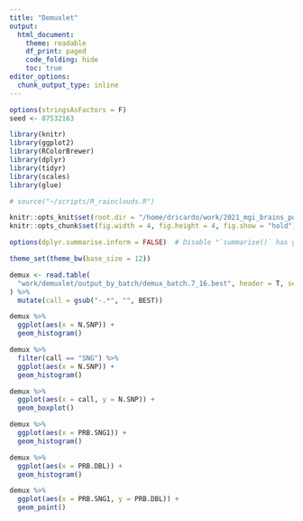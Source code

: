 ```yaml
---
title: "Demuxlet"
output:
  html_document:
    theme: readable
    df_print: paged
    code_folding: hide
    toc: true
editor_options: 
  chunk_output_type: inline
---
```


```r
options(stringsAsFactors = F)
seed <- 87532163

library(knitr)
library(ggplot2)
library(RColorBrewer)
library(dplyr)
library(tidyr)
library(scales)
library(glue)

# source("~/scripts/R_rainclouds.R")

knitr::opts_knit$set(root.dir = "/home/dricardo/work/2021_mgi_brains_pool1")
knitr::opts_chunk$set(fig.width = 4, fig.height = 4, fig.show = "hold")

options(dplyr.summarise.inform = FALSE)  # Disable "`summarise()` has grouped output by 'foo'" message

theme_set(theme_bw(base_size = 12))
```

```r
demux <- read.table(
  "work/demuxlet/output_by_batch/demux_batch.7_16.best", header = T, sep ="\t"
) %>% 
  mutate(call = gsub("-.*", "", BEST))
```

```r
demux %>% 
  ggplot(aes(x = N.SNP)) +
  geom_histogram()

demux %>% 
  filter(call == "SNG") %>% 
  ggplot(aes(x = N.SNP)) +
  geom_histogram()

demux %>% 
  ggplot(aes(x = call, y = N.SNP)) +
  geom_boxplot()
```


```r
demux %>% 
  ggplot(aes(x = PRB.SNG1)) +
  geom_histogram()

demux %>% 
  ggplot(aes(x = PRB.DBL)) +
  geom_histogram()

demux %>% 
  ggplot(aes(x = PRB.SNG1, y = PRB.DBL)) +
  geom_point()
```

